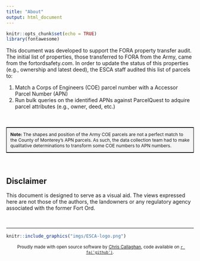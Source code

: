 ```yaml
---
title: "About"
output: html_document
---
```


```r
knitr::opts_chunk$set(echo = TRUE)
library(fontawesome)
```

This document was developed to support the FORA property transfer audit. The initial list of properties, those transferred to FORA from the Army, came from the fortordsafety.com. In order to update the status of this properties (e.g., ownership and latest deed), the ESCA staff audited this list of parcels to:

  1. Match a Corps of Engineers (COE) parcel number with a Accessor Parcel Number (APN)
  2. Run bulk queries on the identified APNs against ParcelQuest to adquire parcel attributes (e.g., owner, deed, etc.)
  
<br>  
  
<table style = "border: 1px black solid;"><tr><td style = "padding: 10px; text-align: left; background-color: #f5f5f5; font-size: 12px;">
**Note:** The shapes and position of the Army COE parcels are not a perfect match to the County of Monterey's APN parcels. As such, the data collection team had to make qualitative determinations to transform some COE numbers to APN numbers.
</td></tr></table>

<br>

## Disclaimer
  
This document is designed to serve as a visual aid. The views expressed here are not those of the authors, the landowners or any regulatory agency associated with the former Fort Ord. 

<br><hr/>

```r
knitr::include_graphics("imgs/ESCA-logo.png")
```

<center><small>Proudly made with open source software by [Chris Callaghan](https://github.com/cjcallag), code available on [`r fa('github')`](https://github.com/cjcallag/esca-signage-proposal).</small></center>

